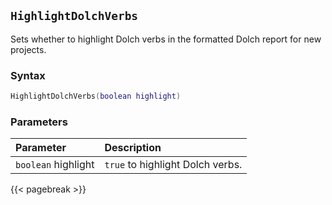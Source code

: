 ## `HighlightDolchVerbs`

Sets whether to highlight Dolch verbs in the formatted Dolch report for new projects.

### Syntax {-}

``` .lua
HighlightDolchVerbs(boolean highlight)
```

### Parameters {-}

**Parameter** | **Description**
| :-- | :-- |
| `boolean` highlight | `true` to highlight Dolch verbs. |

{{< pagebreak >}}